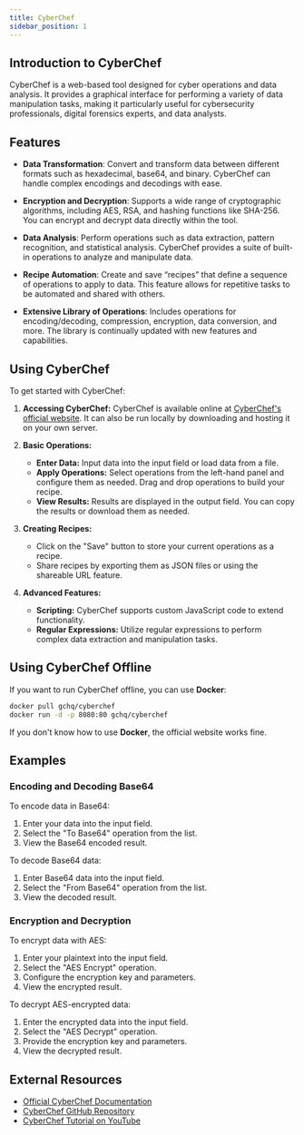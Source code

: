 ```yaml
---
title: CyberChef
sidebar_position: 1
---
```


## Introduction to CyberChef

CyberChef is a web-based tool designed for cyber operations and data analysis. It provides a graphical interface for performing a variety of data manipulation tasks, making it particularly useful for cybersecurity professionals, digital forensics experts, and data analysts.

## Features

- **Data Transformation**: Convert and transform data between different formats such as hexadecimal, base64, and binary. CyberChef can handle complex encodings and decodings with ease.

- **Encryption and Decryption**: Supports a wide range of cryptographic algorithms, including AES, RSA, and hashing functions like SHA-256. You can encrypt and decrypt data directly within the tool.

- **Data Analysis**: Perform operations such as data extraction, pattern recognition, and statistical analysis. CyberChef provides a suite of built-in operations to analyze and manipulate data.

- **Recipe Automation**: Create and save “recipes” that define a sequence of operations to apply to data. This feature allows for repetitive tasks to be automated and shared with others.

- **Extensive Library of Operations**: Includes operations for encoding/decoding, compression, encryption, data conversion, and more. The library is continually updated with new features and capabilities.

## Using CyberChef

To get started with CyberChef:

1. **Accessing CyberChef:**
   CyberChef is available online at [CyberChef's official website](https://gchq.github.io/CyberChef/). It can also be run locally by downloading and hosting it on your own server.

2. **Basic Operations:**

   - **Enter Data:** Input data into the input field or load data from a file.
   - **Apply Operations:** Select operations from the left-hand panel and configure them as needed. Drag and drop operations to build your recipe.
   - **View Results:** Results are displayed in the output field. You can copy the results or download them as needed.

3. **Creating Recipes:**

   - Click on the "Save" button to store your current operations as a recipe.
   - Share recipes by exporting them as JSON files or using the shareable URL feature.

4. **Advanced Features:**
   - **Scripting:** CyberChef supports custom JavaScript code to extend functionality.
   - **Regular Expressions:** Utilize regular expressions to perform complex data extraction and manipulation tasks.

## Using CyberChef Offline

If you want to run CyberChef offline, you can use **Docker**:

```bash
docker pull gchq/cyberchef
docker run -d -p 8080:80 gchq/cyberchef
```

If you don't know how to use **Docker**, the official website works fine.

## Examples

### Encoding and Decoding Base64

To encode data in Base64:

1. Enter your data into the input field.
2. Select the "To Base64" operation from the list.
3. View the Base64 encoded result.

To decode Base64 data:

1. Enter Base64 data into the input field.
2. Select the "From Base64" operation from the list.
3. View the decoded result.

### Encryption and Decryption

To encrypt data with AES:

1. Enter your plaintext into the input field.
2. Select the "AES Encrypt" operation.
3. Configure the encryption key and parameters.
4. View the encrypted result.

To decrypt AES-encrypted data:

1. Enter the encrypted data into the input field.
2. Select the "AES Decrypt" operation.
3. Provide the encryption key and parameters.
4. View the decrypted result.

## External Resources

- [Official CyberChef Documentation](https://github.com/gchq/CyberChef)
- [CyberChef GitHub Repository](https://github.com/gchq/CyberChef)
- [CyberChef Tutorial on YouTube](https://www.youtube.com/results?search_query=CyberChef+tutorial)
